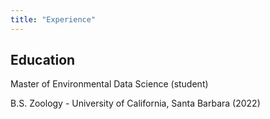 ```yaml
---
title: "Experience"
---
```


## Education

Master of Environmental Data Science (student)

B.S. Zoology - University of California, Santa Barbara (2022)
